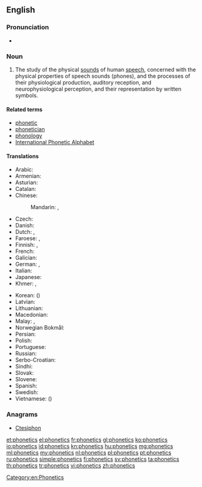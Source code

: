 ==English==

{{wikipedia}}

===Pronunciation===
* {{IPA|/fəˈnɛtɪks/}}

===Noun===
{{en-noun|-}}

# {{context|linguistics|lang=en}} The study of the physical [[sounds]] of human [[speech]], concerned with the physical properties of speech sounds (phones), and the processes of their physiological production, auditory reception, and neurophysiological perception, and their representation by written symbols.

====Related terms====
* [[phonetic]]
* [[phonetician]]
* [[phonology]]
* [[International Phonetic Alphabet]]

====Translations====
{{trans-top|study of speech sounds and their representation by written symbols}}
* Arabic: {{t-|ar|صوتيات|p|tr=ṣawtiyāt}}
* Armenian: {{t-|hy|հնչյունաբանություն|tr=hnčyunabanut'yun}}
* Asturian: {{t-|ast|fonética|f}}
* Catalan: {{t-|ca|fonètica|f}}
* Chinese:
*: Mandarin: {{t|cmn|語音學|sc=Hani}}, {{t|cmn|语音学|tr=yǔyīnxué|sc=Hani}}
* Czech: {{t-|cs|fonetika|f}}
* Danish: {{t+|da|fonetik|c}}
* Dutch: {{t+|nl|fonetiek|f}}, {{t+|nl|klankleer|m|f}}
* Faroese: {{t-|fo|ljóðfrøði|f}}, {{t-|fo|ljóðlæra|f}}
* Finnish: {{t+|fi|fonetiikka}}, {{t+|fi|äänneoppi}}
* French: {{t+|fr|phonétique|f}}
* Galician: {{t+|gl|fonética|f}}
* German: {{t+|de|Phonetik|f}}, {{t-|de|Lautlehre|f}}
* Italian: {{t+|it|fonetica|f}}
* Japanese: {{t-|ja|音声学|tr=おんせいがく, onseigaku|sc=Jpan}}
* Khmer: {{t-|km|សទ្ទិកវិទ្យា|tr=satti’ak vityie|sc=Khmr}}, {{t-|km|សព្ទសញ្ញាវិទ្យា|tr=sap saññaa vityie|sc=Khmr}}
{{trans-mid}}
* Korean: {{t+|ko|음성학|tr=uemseong-hak|sc=Kore}} ({{t+|ko|音聲學|sc=Kore}})
* Latvian: {{t-|lv|fonētika|f}}
* Lithuanian: {{t+|lt|fonetika|f}}
* Macedonian: {{t-|mk|фонетика|f|tr=fonétika}}
* Malay: {{t-|ms|fonetik}}, {{t-|ms|kaji bunyi bahasa}}
* Norwegian Bokmål: {{t-|nb|fonetikk|m}}
* Persian: {{t+|fa|آواشناسی|tr=âvašenâsi|sc=fa-Arab}}
* Polish: {{t+|pl|fonetyka|f}}
* Portuguese: {{t+|pt|fonética|f}}
* Russian: {{t+|ru|фонетика|f|tr=fonɛ́tika}}
* Serbo-Croatian: {{t-|sh|fonetika|f}}
* Sindhi: {{t+|sd|وايوڪيات|f}}
* Slovak: {{t-|sk|fonetika|f}}
* Slovene: {{t-|sl|fonetika|f}}
* Spanish: {{t+|es|fonética|f}}
* Swedish: {{t+|sv|fonetik|c}}
* Vietnamese: {{t-|vi|ngư âm học}} ({{t-|vi|語音學}})
{{trans-bottom}}

===Anagrams===
* [[Ctesiphon#English|Ctesiphon]]

[[Category:en:Phonetics]]

[[et:phonetics]]
[[el:phonetics]]
[[fr:phonetics]]
[[gl:phonetics]]
[[ko:phonetics]]
[[io:phonetics]]
[[id:phonetics]]
[[kn:phonetics]]
[[hu:phonetics]]
[[mg:phonetics]]
[[ml:phonetics]]
[[my:phonetics]]
[[nl:phonetics]]
[[pl:phonetics]]
[[pt:phonetics]]
[[ru:phonetics]]
[[simple:phonetics]]
[[fi:phonetics]]
[[sv:phonetics]]
[[ta:phonetics]]
[[th:phonetics]]
[[tr:phonetics]]
[[vi:phonetics]]
[[zh:phonetics]]